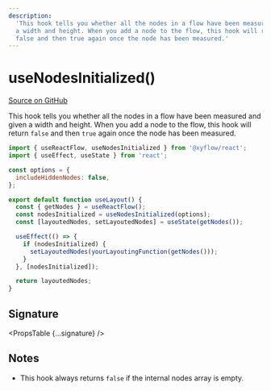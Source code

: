 ```yaml
---
description:
  'This hook tells you whether all the nodes in a flow have been measured and given
  a width and height. When you add a node to the flow, this hook will return
  false and then true again once the node has been measured.'
---
```



# useNodesInitialized()

[Source on GitHub](https://github.com/xyflow/xyflow/blob/main/packages/react/src/hooks/useNodesInitialized.ts)

This hook tells you whether all the nodes in a flow have been measured and given
a width and height. When you add a node to the flow, this hook will return
`false` and then `true` again once the node has been measured.

```jsx
import { useReactFlow, useNodesInitialized } from '@xyflow/react';
import { useEffect, useState } from 'react';

const options = {
  includeHiddenNodes: false,
};

export default function useLayout() {
  const { getNodes } = useReactFlow();
  const nodesInitialized = useNodesInitialized(options);
  const [layoutedNodes, setLayoutedNodes] = useState(getNodes());

  useEffect(() => {
    if (nodesInitialized) {
      setLayoutedNodes(yourLayoutingFunction(getNodes()));
    }
  }, [nodesInitialized]);

  return layoutedNodes;
}
```

## Signature

<PropsTable {...signature} />

## Notes

- This hook always returns `false` if the internal nodes array is empty.
